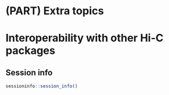 # (PART) Extra topics {-} 

# Interoperability with other Hi-C packages

## Session info 

```r
sessioninfo::session_info()
```
